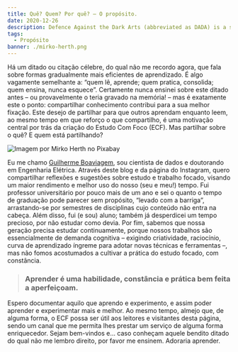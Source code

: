 ```yaml
---
title: Quê? Quem? Por quê? – O propósito.
date: 2020-12-26
description: Defence Against the Dark Arts (abbreviated as DADA) is a subject taught at Hogwarts School of Witchcraft and Wizardry and Ilvermorny School of Witchcraft and Wizardry. In this class, students study and learn how to defend themselves against all aspects of the Dark Arts, including dark creatures, curses, hexes and jinxes (dark charms), and duelling.
tags:
  - Propósito
banner: ./mirko-herth.png
---
```


Há um ditado ou citação célebre, do qual não me recordo agora, que fala sobre formas gradualmente mais eficientes de aprendizado. É algo vagamente semelhante a: “quem lê, aprende; quem pratica, consolida; quem ensina, nunca esquece”. Certamente nunca ensinei sobre este ditado antes – ou provavelmente o teria gravado na memória! – mas é exatamente este o ponto: compartilhar conhecimento contribui para a sua melhor fixação. Este desejo de partilhar para que outros aprendam enquanto leem, ao mesmo tempo em que reforço o que compartilho, é uma motivação central por trás da criação do Estudo Com Foco (ECF). Mas partilhar sobre o quê? E quem está partilhando?

![Imagem por Mirko Herth no Pixabay](./mirko-herth.png)

Eu me chamo [Guilherme Boaviagem](https://linkedin.com/in/gboaviagem/), sou cientista de dados e doutorando em Engenharia Elétrica. Através deste blog e da página do Instagram, quero compartilhar reflexões e sugestões sobre estudo e trabalho focado, visando um maior rendimento e melhor uso do nosso (seu e meu!) tempo. Fui professor universitário por pouco mais de um ano e sei o quanto o tempo de graduação pode parecer sem propósito, “levado com a barriga”, arrastando-se por semestres de disciplinas cujo conteúdo não entra na cabeça. Além disso, fui (e sou) aluno; também já desperdicei um tempo precioso, por não estudar como devia. Por fim, sabemos que nossa geração precisa estudar continuamente, porque nossos trabalhos são essencialmente de demanda cognitiva – exigindo criatividade, raciocínio, curva de aprendizado íngreme para adotar novas técnicas e ferramentas –, mas não fomos acostumados a cultivar a prática do estudo focado, com constância.

> ### Aprender é uma habilidade, constância e prática bem feita a aperfeiçoam.

Espero documentar aquilo que aprendo e experimento, e assim poder aprender e experimentar mais e melhor. Ao mesmo tempo, almejo que, de alguma forma, o ECF possa ser útil aos leitores e visitantes desta página, sendo um canal que me permita lhes prestar um serviço de alguma forma enriquecedor. Sejam bem-vindos e… caso conheçam aquele bendito ditado do qual não me lembro direito, por favor me ensinem. Adoraria aprender.